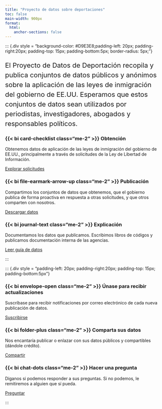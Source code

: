 ```yaml
---
title: "Proyecto de datos sobre deportaciones"
toc: false
main-width: 900px
format:
  html:
    anchor-sections: false
---
```


::: {.div style = "background-color: #D9E3E8;padding-left: 20px; padding-right:20px; padding-top: 15px; padding-bottom:5px; border-radius: 5px;"}

<p style="font-size:22px; line-height: 2rem">El Proyecto de Datos de Deportación recopila y publica conjuntos de datos públicos y anónimos sobre la aplicación de las leyes de inmigración del gobierno de EE.UU. Esperamos que estos conjuntos de datos sean utilizados por periodistas, investigadores, abogados y responsables políticos.</p>

::: {.grid}

::: {.g-col-12 .g-col-md-4 .g-col-lg-4}

### {{< bi card-checklist class="me-2" >}} Obtención 

Obtenemos datos de aplicación de las leyes de inmigración del gobierno de EE.UU., principalmente a través de solicitudes de la Ley de Libertad de Información.

[Explorar solicitudes](/foia.html){.btn-action-primary .btn-action .btn .btn-outline-primary .btn-sm role="button"} 

:::

::: {.g-col-12 .g-col-md-4 .g-col-lg-4}

### {{< bi file-earmark-arrow-up class="me-2" >}} Publicación

Compartimos los conjuntos de datos que obtenemos, que el gobierno publica de forma proactiva en respuesta a otras solicitudes, y que otros comparten con nosotros.

[Descargar datos](/data.html){.btn-action-primary .btn-action .btn .btn-outline-primary .btn-sm role="button"} 

:::

::: {.g-col-12 .g-col-md-4 .g-col-lg-4}

### {{< bi journal-text class="me-2" >}} Explicación

Documentamos los datos que publicamos. Escribimos libros de códigos y publicamos documentación interna de las agencias.

[Leer guía de datos](/guide.html){.btn-action-primary .btn-action .btn .btn-outline-primary .btn-sm role="button"} 

:::

<!-- grid-->
:::

<!-- div -->
::: 

::: {.div style = "padding-left: 20px; padding-right:20px; padding-top: 15px; padding-bottom:5px"}

::: {.grid}

::: {.g-col-12 .g-col-md-4 .g-col-lg-4}

### {{< bi envelope-open class="me-2" >}} Únase para recibir actualizaciones

Suscríbase para recibir notificaciones por correo electrónico de cada nueva publicación de datos.

[Suscribirse](https://groups.google.com/a/law.berkeley.edu/g/deportation_data_updates/about){.btn-action-primary .btn-action .btn .btn-outline-primary .btn-sm role="button"} 

:::

::: {.g-col-12 .g-col-md-4 .g-col-lg-4}

### {{< bi folder-plus class="me-2" >}} Comparta sus datos 

Nos encantaría publicar o enlazar con sus datos públicos y compartibles (dándole crédito).

[Compartir](mailto:deportation_data_questions@law.berkeley.edu){.btn .btn-outline-primary .btn-sm role="button"} 

:::


::: {.g-col-12 .g-col-md-4 .g-col-lg-4}

### {{< bi chat-dots class="me-2" >}} Hacer una pregunta 

Díganos si podemos responder a sus preguntas. Si no podemos, le remitiremos a alguien que sí pueda.

[Preguntar](mailto:deportation_data_questions@law.berkeley.edu){.btn-action-primary .btn-action .btn .btn-outline-primary .btn-sm role="button"} 

:::

:::

<!-- div -->
:::


